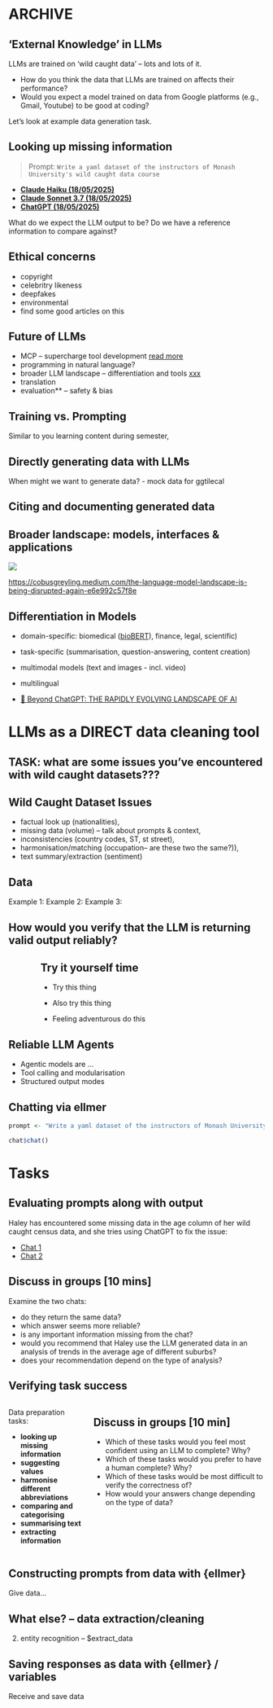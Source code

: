 # ARCHIVE

## 'External Knowledge' in LLMs

LLMs are trained on 'wild caught data' -- lots and lots of it.

::: {.incremental}

- How do you think the data that LLMs are trained on affects their performance?
- Would you expect a model trained on data from Google platforms (e.g., Gmail, Youtube) to be good at coding?

:::

[Let's look at example data generation task.]{.fragment}

## Looking up missing information

<!-- Let's say we are interested in who teaches different subjects at Monash University. -->

<!-- **[Prompt 1, ChatGPT (18/05/2025)](https://chatgpt.com/share/6828ce73-7d4c-8000-b0b6-ffb5978e9082):** Who are the instructors of Monash University's wild caught data course? [chatGPT](https://chatgpt.com/share/6828ce73-7d4c-8000-b0b6-ffb5978e9082) -->


> Prompt: `Write a yaml dataset of the instructors of Monash University's wild caught data course`

- [**Claude Haiku (18/05/2025)**](https://claude.ai/share/0265b829-2808-4508-804d-69f96df86698)
- [**Claude Sonnet 3.7 (18/05/2025)**](https://claude.ai/share/a68bd764-8581-44fd-a105-58acf8fa1356)
- [**ChatGPT (18/05/2025)**](https://chatgpt.com/share/68283dc2-a164-8000-9587-40ebd232545e)

What do we expect the LLM output to be? Do we have a reference information to compare against?

## Ethical concerns

- copyright
- celebritry likeness
- deepfakes
- environmental
- find some good articles on this

## Future of LLMs

- MCP -- supercharge tool development [read more](https://www.descope.com/learn/post/mcp)
- programming in natural language?
- broader LLM landscape -- differentiation and tools [xxx](https://cobusgreyling.medium.com/the-language-model-landscape-is-being-disrupted-again-e6e992c57f8e)
- translation
- evaluation** -- safety & bias

## Training vs. Prompting

<!--- image: data in, questions in and answers out -->

Similar to you learning content during semester, 

## Directly generating data with LLMs

When might we want to generate data?
- mock data for ggtilecal

<!-- useful in making R packages -- also in Advanced R Programming (debugging assignment) -->

## Citing and documenting generated data

<!--- blog post --->

## Broader landscape: models, interfaces & applications

![](assets/language-model-landscape-v8_cobus-greyling.webp)

<https://cobusgreyling.medium.com/the-language-model-landscape-is-being-disrupted-again-e6e992c57f8e>


## Differentiation in Models

- domain-specific: biomedical ([bioBERT](https://academic.oup.com/bioinformatics/article/36/4/1234/5566506)), finance, legal, scientific)
- task-specific (summarisation, question-answering, content creation)
- multimodal models (text and images - incl. video)
- multilingual

- [🔗 Beyond ChatGPT: THE RAPIDLY EVOLVING LANDSCAPE OF AI](https://www.therandomsample.com.au/podcast/beyond-chatgpt-ai-landscape/)

# LLMs as a DIRECT data cleaning tool

## TASK: what are some issues you've encountered with wild caught datasets???

## Wild Caught Dataset Issues

- factual look up (nationalities),
- missing data (volume) -- talk about prompts & context,
- inconsistencies (country codes, ST, st street),
- harmonisation/matching (occupation-- are these two the same?)),
- text summary/extraction (sentiment)

## Data 

Example 1:
Example 2:
Example 3:

## How would you verify that the LLM is returning valid output reliably?

::: {.callout-note style="width: 75%; margin: 0 auto;"}
## Try it yourself time

- Try this thing 

- Also try this thing 

- Feeling adventurous do this

:::



## Reliable LLM Agents

- Agentic models are ...
- Tool calling and modularisation
- Structured output modes

## Chatting via ellmer

```r
prompt <- "Write a yaml dataset of the instructors of Monash University's wild caught data course"

chat$chat()
```

<!-- ## Why bother with programmatic interface?

- scale
- reproducibility
- build your own chatbot -->

# Tasks

## Evaluating prompts along with output

Haley has encountered some missing data in the age column of her wild caught census data, and she tries using ChatGPT to fix the issue:

- [Chat 1](https://chatgpt.com/share/6828c268-85e0-8000-91ef-ceb73ed32d6c)
- [Chat 2](https://chatgpt.com/share/6828c2ee-a3b0-8000-a956-692974053b43)

<!-- - [Chat 1](https://chatgpt.com/share/6828c13e-191c-8000-8b3f-0a422a2e1dd0) -->

::: callout-note
## Discuss in groups [10 mins]

Examine the two chats:

- do they return the same data?
- which answer seems more reliable?
- is any important information missing from the chat?
- would you recommend that Haley use the LLM generated data in an analysis of trends in the average age of different suburbs?
- does your recommendation depend on the type of analysis?

<!-- - What would you think about when writing prompts (i.e. chatting with an LLM) for these tasks?  -->
:::

## Verifying task success

::: {.columns}
::: {.column}
Data preparation tasks:

- **looking up missing information**
- **suggesting values**
- **harmonise different abbreviations**
- **comparing and categorising**
- **summarising text**
- **extracting information**
:::
::: {.column}
::: {.callout-note}

## Discuss in groups [10 min]

- Which of these tasks would you feel most confident using an LLM to complete? Why?
- Which of these tasks would you prefer to have a human complete? Why?
- Which of these tasks would be most difficult to verify the correctness of?
- How would your answers change depending on the type of data?

:::
:::
:::


## Constructing prompts from data with {ellmer}

Give data...

## What else? -- data extraction/cleaning

2. entity recognition -- $extract_data

## Saving responses as data with {ellmer} / variables

Receive and save data